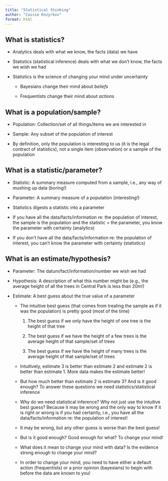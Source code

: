 ```yaml
---
title: "Statistical thinking"
author: "Cassie Kozyrkov"
format: html
---
```


## What is statistics?

-   Analytics deals with what we know, the facts (data) we have

-   Statistics (statistical inference) deals with what we don't know, the facts we wish we had

-   Statistics is the science of changing your mind under uncertainty

    -   Bayesians change their mind about *beliefs*

    -   Frequentists change their mind about *actions*

## What is a population/sample?

-   Population: Collection/set of all things/items we are interested in

-   Sample: Any subset of the population of interest

-   By definition, only the population is interesting to us (it is the legal contract of statistics), not a single item (observation) or a sample of the population

## What is a statistic/parameter?

-   Statistic: A summary measure computed from a sample, i.e., any way of mushing up data (boring!)

-   Parameter: A summary measure of a population (interesting!)

-   Statistics digests a statistic into a parameter

-   If you have all the data/facts/information re: the population of interest, the sample is the population and the statistic = the parameter, you know the parameter with certainty (analytics)

-   If you don't have all the data/facts/information re: the population of interest, you can't know the parameter with certainty (statistics)

## What is an estimate/hypothesis?

-   Parameter: The datum/fact/information/number we wish we had

-   Hypothesis: A description of what this number might be (e.g., the average height of all the trees in Central Park is less than 20m!)

-   Estimate: A best guess about the true value of a parameter

    -   The intuitive best guess (that comes from treating the sample as if it was the population) is pretty good (most of the time)

        1.  The best guess if we only have the height of one tree is the height of that tree

        2.  The best guess if we have the height of a few trees is the average height of that sample/set of trees

        3.  The best guess if we have the height of many trees is the average height of that sample/set of trees

    -   Intuitively, estimate 3 is better than estimate 2 and estimate 2 is better than estimate 1. More data makes the estimate better!

    -   But how much better than estimate 2 is estimate 3? And is it good enough? To answer these questions we need statistics/statistical inference

    -   Why do we need statistical inference? Why not just use the intuitive best guess? Because it may be wrong and the only way to know if it is right or wrong is if you had certainty, i.e., you have all the data/facts/information re: the population of interest!

    -   It may be wrong, but any other guess is worse than the best guess!

    -   But is it good enough? Good enough for what? To change your mind!

    -   What does it mean to change your mind with data? Is the evidence strong enough to change your mind?

    -   In order to change your mind, you need to have either a default action (frequentists) or a prior opinion (bayesians) to begin with before the data are known to you!
